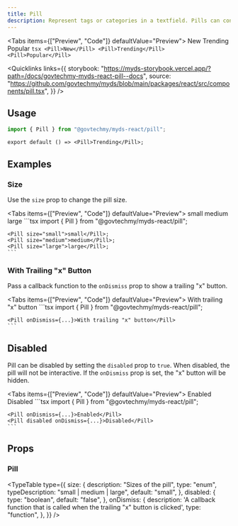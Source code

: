 ```yaml
---
title: Pill
description: Represent tags or categories in a textfield. Pills can contain text and may include an "x" button to allow for easy removal.
---
```



<Tabs items={["Preview", "Code"]} defaultValue="Preview">
  <Tab value="Preview" className="not-prose flex justify-center gap-1">
    <Pill>New</Pill>
    <Pill>Trending</Pill>
    <Pill>Popular</Pill>
  </Tab>
  <Tab value="Code">
    ```tsx
    <Pill>New</Pill>
    <Pill>Trending</Pill>
    <Pill>Popular</Pill>
    ```
  </Tab>
</Tabs>

<Quicklinks
  links={{
    storybook:
      "https://myds-storybook.vercel.app/?path=/docs/govtechmy-myds-react-pill--docs",
    source:
      "https://github.com/govtechmy/myds/blob/main/packages/react/src/components/pill.tsx",
  }}
/>

## Usage

```ts copy title="Import"
import { Pill } from "@govtechmy/myds-react/pill";
```

```tsx copy title="Anatomy"
export default () => <Pill>Trending</Pill>;
```

## Examples

### Size

Use the `size` prop to change the pill size.

<Tabs items={["Preview", "Code"]} defaultValue="Preview">
  <Tab value="Preview" className="not-prose flex justify-center items-end gap-1">
      <Pill size="small">small</Pill>
      <Pill size="medium">medium</Pill>
      <Pill size="large">large</Pill>
  </Tab>
  <Tab value="Code">
    ```tsx 
    import { Pill } from "@govtechmy/myds-react/pill";

    <Pill size="small">small</Pill>;
    <Pill size="medium">medium</Pill>;
    <Pill size="large">large</Pill>;
    ```

  </Tab>
</Tabs>

### With Trailing "x" Button

Pass a callback function to the `onDismiss` prop to show a trailing "x" button.

<Tabs items={["Preview", "Code"]} defaultValue="Preview">
  <Tab value="Preview" className="not-prose flex justify-center items-end gap-1">
      <PillWithTrailingXButton>With trailing "x" button</PillWithTrailingXButton>
  </Tab>
  <Tab value="Code">
    ```tsx 
    import { Pill } from "@govtechmy/myds-react/pill";

    <Pill onDismiss={...}>With trailing "x" button</Pill>
    ```

  </Tab>
</Tabs>

## Disabled

Pill can be disabled by setting the `disabled` prop to `true`. When disabled, the pill will not be interactive. If the `onDismiss` prop is set, the "x" button will be hidden.

<Tabs items={["Preview", "Code"]} defaultValue="Preview">
  <Tab value="Preview" className="not-prose flex justify-center items-end gap-1">
      <PillWithTrailingXButton>Enabled</PillWithTrailingXButton>
      <PillWithTrailingXButton disabled>Disabled</PillWithTrailingXButton>
  </Tab>
  <Tab value="Code">
    ```tsx 
    import { Pill } from "@govtechmy/myds-react/pill";

    <Pill onDismiss={...}>Enabled</Pill>
    <Pill disabled onDismiss={...}>Disabled</Pill>
    ```

  </Tab>
</Tabs>

## Props

### Pill

<TypeTable
  type={{
    size: {
      description: "Sizes of the pill",
      type: "enum",
      typeDescription: "small | medium | large",
      default: "small",
    },
    disabled: {
      type: "boolean",
      default: "false",
    },
    onDismiss: {
      description:
        'A callback function that is called when the trailing "x" button is clicked',
      type: "function",
    },
  }}
/>
